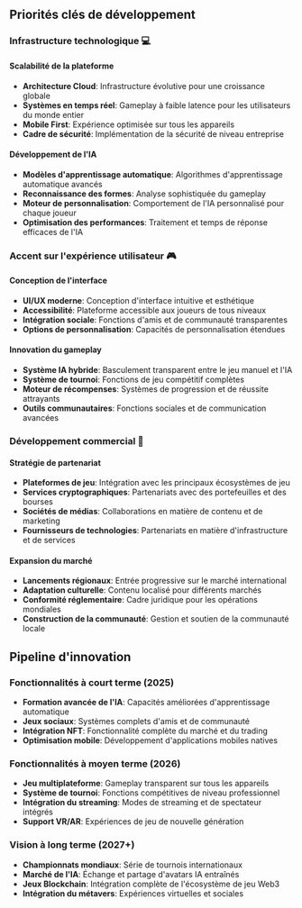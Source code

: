 ## Priorités clés de développement

### Infrastructure technologique 💻

#### Scalabilité de la plateforme
- **Architecture Cloud**: Infrastructure évolutive pour une croissance globale
- **Systèmes en temps réel**: Gameplay à faible latence pour les utilisateurs du monde entier
- **Mobile First**: Expérience optimisée sur tous les appareils
- **Cadre de sécurité**: Implémentation de la sécurité de niveau entreprise

#### Développement de l'IA
- **Modèles d'apprentissage automatique**: Algorithmes d'apprentissage automatique avancés
- **Reconnaissance des formes**: Analyse sophistiquée du gameplay
- **Moteur de personnalisation**: Comportement de l'IA personnalisé pour chaque joueur
- **Optimisation des performances**: Traitement et temps de réponse efficaces de l'IA

### Accent sur l'expérience utilisateur 🎮

#### Conception de l'interface
- **UI/UX moderne**: Conception d'interface intuitive et esthétique
- **Accessibilité**: Plateforme accessible aux joueurs de tous niveaux
- **Intégration sociale**: Fonctions d'amis et de communauté transparentes
- **Options de personnalisation**: Capacités de personnalisation étendues

#### Innovation du gameplay
- **Système IA hybride**: Basculement transparent entre le jeu manuel et l'IA
- **Système de tournoi**: Fonctions de jeu compétitif complètes
- **Moteur de récompenses**: Systèmes de progression et de réussite attrayants
- **Outils communautaires**: Fonctions sociales et de communication avancées

### Développement commercial 🤝

#### Stratégie de partenariat
- **Plateformes de jeu**: Intégration avec les principaux écosystèmes de jeu
- **Services cryptographiques**: Partenariats avec des portefeuilles et des bourses
- **Sociétés de médias**: Collaborations en matière de contenu et de marketing
- **Fournisseurs de technologies**: Partenariats en matière d'infrastructure et de services

#### Expansion du marché
- **Lancements régionaux**: Entrée progressive sur le marché international
- **Adaptation culturelle**: Contenu localisé pour différents marchés
- **Conformité réglementaire**: Cadre juridique pour les opérations mondiales
- **Construction de la communauté**: Gestion et soutien de la communauté locale

## Pipeline d'innovation

### Fonctionnalités à court terme (2025)
- **Formation avancée de l'IA**: Capacités améliorées d'apprentissage automatique
- **Jeux sociaux**: Systèmes complets d'amis et de communauté
- **Intégration NFT**: Fonctionnalité complète du marché et du trading
- **Optimisation mobile**: Développement d'applications mobiles natives

### Fonctionnalités à moyen terme (2026)
- **Jeu multiplateforme**: Gameplay transparent sur tous les appareils
- **Système de tournoi**: Fonctions compétitives de niveau professionnel
- **Intégration du streaming**: Modes de streaming et de spectateur intégrés
- **Support VR/AR**: Expériences de jeu de nouvelle génération

### Vision à long terme (2027+)
- **Championnats mondiaux**: Série de tournois internationaux
- **Marché de l'IA**: Échange et partage d'avatars IA entraînés
- **Jeux Blockchain**: Intégration complète de l'écosystème de jeu Web3
- **Intégration du métavers**: Expériences virtuelles et sociales
